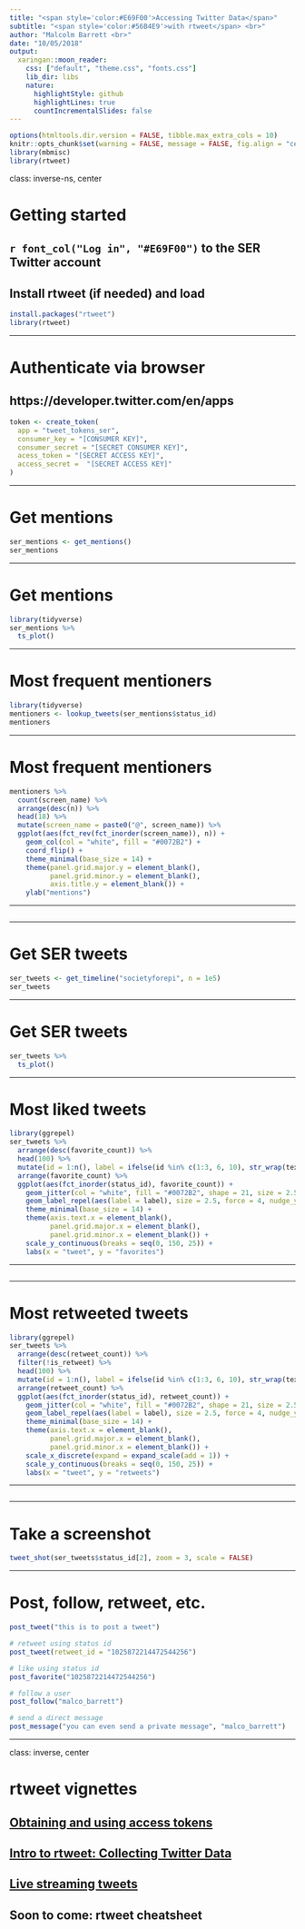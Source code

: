 ```yaml
---
title: "<span style='color:#E69F00'>Accessing Twitter Data</span>"
subtitle: "<span style='color:#56B4E9'>with rtweet</span> <br>"
author: "Malcolm Barrett <br>"
date: "10/05/2018"
output:
  xaringan::moon_reader:
    css: ["default", "theme.css", "fonts.css"]
    lib_dir: libs
    nature:
      highlightStyle: github
      highlightLines: true
      countIncrementalSlides: false
---
```


```r
options(htmltools.dir.version = FALSE, tibble.max_extra_cols = 10)
knitr::opts_chunk$set(warning = FALSE, message = FALSE, fig.align = "center", dpi = 320, fig.height = 3.5)
library(mbmisc)
library(rtweet)
```

class: inverse-ns, center

# Getting started
## `r font_col("Log in", "#E69F00")` to the SER Twitter account

## Install rtweet (if needed) and load

```r
install.packages("rtweet")
library(rtweet)
```

---

# Authenticate via browser
## https://developer.twitter.com/en/apps

```r
token <- create_token(
  app = "tweet_tokens_ser",
  consumer_key = "[CONSUMER KEY]",
  consumer_secret = "[SECRET CONSUMER KEY]",
  acess_token = "[SECRET ACCESS KEY]",
  access_secret =  "[SECRET ACCESS KEY]"
)
```

---

# Get mentions

```r
ser_mentions <- get_mentions()
ser_mentions
```

---

# Get mentions

```r
library(tidyverse)
ser_mentions %>% 
  ts_plot()
```

---

# Most frequent mentioners

```r
library(tidyverse)
mentioners <- lookup_tweets(ser_mentions$status_id)
mentioners
```

---

# Most frequent mentioners

```r
mentioners %>% 
  count(screen_name) %>% 
  arrange(desc(n)) %>% 
  head(18) %>% 
  mutate(screen_name = paste0("@", screen_name)) %>% 
  ggplot(aes(fct_rev(fct_inorder(screen_name)), n)) +
    geom_col(col = "white", fill = "#0072B2") +
    coord_flip() +
    theme_minimal(base_size = 14) + 
    theme(panel.grid.major.y = element_blank(),
          panel.grid.minor.y = element_blank(),
          axis.title.y = element_blank()) +
    ylab("mentions")
```

---

```r
```

---

# Get SER tweets

```r
ser_tweets <- get_timeline("societyforepi", n = 1e5)
ser_tweets
```

---

# Get SER tweets

```r
ser_tweets %>% 
  ts_plot()
```

---

# Most liked tweets

```r
library(ggrepel)
ser_tweets %>% 
  arrange(desc(favorite_count)) %>% 
  head(100) %>% 
  mutate(id = 1:n(), label = ifelse(id %in% c(1:3, 6, 10), str_wrap(text), "")) %>% 
  arrange(favorite_count) %>%
  ggplot(aes(fct_inorder(status_id), favorite_count)) +
    geom_jitter(col = "white", fill = "#0072B2", shape = 21, size = 2.5) +
    geom_label_repel(aes(label = label), size = 2.5, force = 4, nudge_y = 3, point.padding = .5) +
    theme_minimal(base_size = 14) +
    theme(axis.text.x = element_blank(),
          panel.grid.major.x = element_blank(),
          panel.grid.minor.x = element_blank()) +
    scale_y_continuous(breaks = seq(0, 150, 25)) +
    labs(x = "tweet", y = "favorites")
```

---

```r
```

---

# Most retweeted tweets

```r
library(ggrepel)
ser_tweets %>% 
  arrange(desc(retweet_count)) %>% 
  filter(!is_retweet) %>% 
  head(100) %>% 
  mutate(id = 1:n(), label = ifelse(id %in% c(1:3, 6, 10), str_wrap(text), "")) %>% 
  arrange(retweet_count) %>%
  ggplot(aes(fct_inorder(status_id), retweet_count)) +
    geom_jitter(col = "white", fill = "#0072B2", shape = 21, size = 2.5) +
    geom_label_repel(aes(label = label), size = 2.5, force = 4, nudge_y = 3, point.padding = .5) +
    theme_minimal(base_size = 14) +
    theme(axis.text.x = element_blank(),
          panel.grid.major.x = element_blank(),
          panel.grid.minor.x = element_blank()) +
    scale_x_discrete(expand = expand_scale(add = 1)) +
    scale_y_continuous(breaks = seq(0, 150, 25)) +
    labs(x = "tweet", y = "retweets") 
```

---

```r
```

---

# Take a screenshot 

```r
tweet_shot(ser_tweets$status_id[2], zoom = 3, scale = FALSE)
```

---

# Post, follow, retweet, etc.

```r
post_tweet("this is to post a tweet")

# retweet using status id
post_tweet(retweet_id = "1025872214472544256")

# like using status id
post_favorite("1025872214472544256")

# follow a user
post_follow("malco_barrett")

# send a direct message
post_message("you can even send a private message", "malco_barrett")
```

---
class: inverse, center

# rtweet vignettes
## [Obtaining and using access tokens](https://rtweet.info/articles/auth.html)
## [Intro to rtweet: Collecting Twitter Data](https://rtweet.info/articles/intro.html)
## [Live streaming tweets](https://rtweet.info/articles/stream.html)

## Soon to come: rtweet cheatsheet
